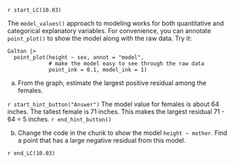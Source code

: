 `r start_LC(10.03)`

The `model_values()` approach to modeling works for both quantitative and categorical explanatory variables. For convenience, you can annotate `point_plot()` to show the model along with the raw data. Try it:

:::: {#lst-resid-point-plot}
```webr-r
Galton |> 
  point_plot(height ~ sex, annot = "model",
             # make the model easy to see through the raw data
             point_ink = 0.1, model_ink = 1)
```
:::

a. From the graph, estimate the largest positive residual among the females.

`r start_hint_button("Answer")`
The model value for females is about 64 inches. The tallest female is 71 inches. This makes the largest residual 71 - 64 = 5 inches.
`r end_hint_button()`

b. Change the code in the chunk to show the model `height ~ mother`. Find a point that has a large negative residual from this model.

`r end_LC(10.03)`
